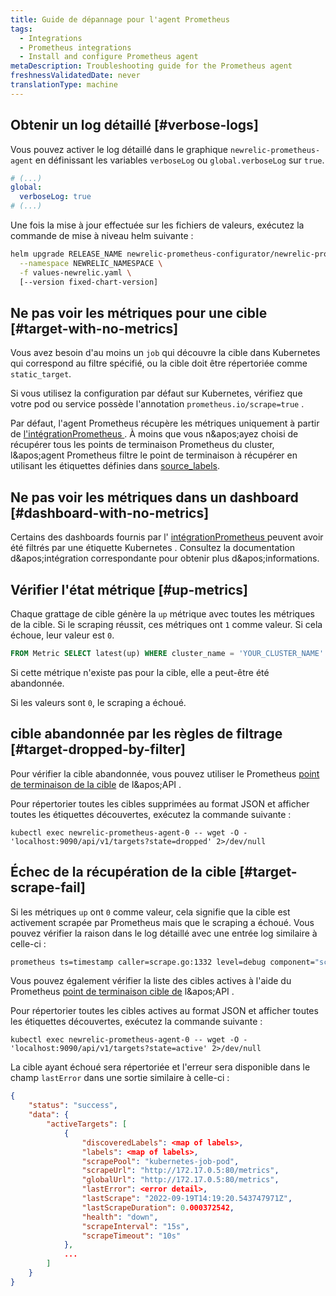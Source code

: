 ```yaml
---
title: Guide de dépannage pour l'agent Prometheus
tags:
  - Integrations
  - Prometheus integrations
  - Install and configure Prometheus agent
metaDescription: Troubleshooting guide for the Prometheus agent
freshnessValidatedDate: never
translationType: machine
---
```


## Obtenir un log détaillé [#verbose-logs]

Vous pouvez activer le log détaillé dans le graphique `newrelic-prometheus-agent` en définissant les variables `verboseLog` ou `global.verboseLog` sur `true`.

```yaml
# (...)
global:
  verboseLog: true
# (...)
```

Une fois la mise à jour effectuée sur les fichiers de valeurs, exécutez la commande de mise à niveau helm suivante :

```bash
helm upgrade RELEASE_NAME newrelic-prometheus-configurator/newrelic-prometheus-agent \
  --namespace NEWRELIC_NAMESPACE \
  -f values-newrelic.yaml \
  [--version fixed-chart-version]
```

## Ne pas voir les métriques pour une cible [#target-with-no-metrics]

Vous avez besoin d&apos;au moins un `job` qui découvre la cible dans Kubernetes qui correspond au filtre spécifié, ou la cible doit être répertoriée comme `static_target`.

Si vous utilisez la configuration par défaut sur Kubernetes, vérifiez que votre pod ou service possède l&apos;annotation `prometheus.io/scrape=true` .

Par défaut, l&apos;agent Prometheus récupère les métriques uniquement à partir de [l&apos;intégrationPrometheus ](/docs/infrastructure/prometheus-integrations/integrations-list/integrations-list-intro). À moins que vous n&amp;apos;ayez choisi de récupérer tous les points de terminaison Prometheus du cluster, l&amp;apos;agent Prometheus filtre le point de terminaison à récupérer en utilisant les étiquettes définies dans [source\_labels](https://github.com/newrelic/newrelic-prometheus-configurator/blob/main/charts/newrelic-prometheus-agent/values.yaml).

## Ne pas voir les métriques dans un dashboard [#dashboard-with-no-metrics]

Certains des dashboards fournis par l&apos; [intégrationPrometheus ](/docs/infrastructure/prometheus-integrations/integrations-list/integrations-list-intro)peuvent avoir été filtrés par une étiquette Kubernetes . Consultez la documentation d&amp;apos;intégration correspondante pour obtenir plus d&amp;apos;informations.

## Vérifier l&apos;état métrique [#up-metrics]

Chaque grattage de cible génère la `up` métrique avec toutes les métriques de la cible. Si le scraping réussit, ces métriques ont `1` comme valeur. Si cela échoue, leur valeur est `0`.

```sql
FROM Metric SELECT latest(up) WHERE cluster_name = 'YOUR_CLUSTER_NAME' AND pod = 'TARGET_POD_NAME' TIMESERIES
```

Si cette métrique n&apos;existe pas pour la cible, elle a peut-être été abandonnée.

Si les valeurs sont `0`, le scraping a échoué.

## cible abandonnée par les règles de filtrage [#target-dropped-by-filter]

Pour vérifier la cible abandonnée, vous pouvez utiliser le Prometheus [point de terminaison de la cible](https://prometheus.io/docs/prometheus/latest/querying/api/#targets) de l&amp;apos;API .

Pour répertorier toutes les cibles supprimées au format JSON et afficher toutes les étiquettes découvertes, exécutez la commande suivante :

```shell
kubectl exec newrelic-prometheus-agent-0 -- wget -O - 'localhost:9090/api/v1/targets?state=dropped' 2>/dev/null
```

## Échec de la récupération de la cible [#target-scrape-fail]

Si les métriques `up` ont `0` comme valeur, cela signifie que la cible est activement scrapée par Prometheus mais que le scraping a échoué. Vous pouvez vérifier la raison dans le log détaillé avec une entrée log similaire à celle-ci :

```bash
prometheus ts=timestamp caller=scrape.go:1332 level=debug component="scrape manager" scrape_pool=kubernetes-job-pod target=http://1.2.3.4:80/metrics msg="<error>" err="<error detail>"
```

Vous pouvez également vérifier la liste des cibles actives à l&apos;aide du Prometheus [point de terminaison cible de](https://prometheus.io/docs/prometheus/latest/querying/api/#targets) l&amp;apos;API .

Pour répertorier toutes les cibles actives au format JSON et afficher toutes les étiquettes découvertes, exécutez la commande suivante :

```shell
kubectl exec newrelic-prometheus-agent-0 -- wget -O - 'localhost:9090/api/v1/targets?state=active' 2>/dev/null
```

La cible ayant échoué sera répertoriée et l&apos;erreur sera disponible dans le champ `lastError` dans une sortie similaire à celle-ci :

```json
{
    "status": "success",
    "data": {
        "activeTargets": [
            {
                "discoveredLabels": <map of labels>,
                "labels": <map of labels>,
                "scrapePool": "kubernetes-job-pod",
                "scrapeUrl": "http://172.17.0.5:80/metrics",
                "globalUrl": "http://172.17.0.5:80/metrics",
                "lastError": <error detail>,
                "lastScrape": "2022-09-19T14:19:20.543747971Z",
                "lastScrapeDuration": 0.000372542,
                "health": "down",
                "scrapeInterval": "15s",
                "scrapeTimeout": "10s"
            },
            ...
        ]
    }
}
```